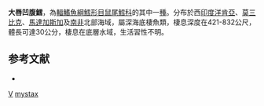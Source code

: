 {{Speciesbox
| genus = Ventrifossa
| species = mystax
| status = NE
| status_system = iucn3.1
| trend = unknow
| authority = [[Iwamoto|Iwamoto]] & [[Anderson|Anderson]], 1994
| synonyms = 
}}
'''大唇凹腹鱈'''，為[[輻鰭魚綱|輻鰭魚綱]][[鱈形目|鱈形目]][[鼠尾鱈科|鼠尾鱈科]]的其中一[[種|種]]。分布於西[[印度洋|印度洋]][[肯亞|肯亞]]、[[莫三比克|莫三比克]]、[[馬達加斯加|馬達加斯加]]及[[南非|南非]]北部海域，屬深海底棲魚類，棲息深度在421-832公尺，體長可達30公分，棲息在底層水域，生活習性不明。

==参考文献==
*{{FishBase_species|genus=Ventrifossa|species=mystax|year=2016|month=1}}

{{taxonbar}}

[[Category:1994年描述的鱼类|V]]
[[Category:凹腹鱈屬|mystax]]